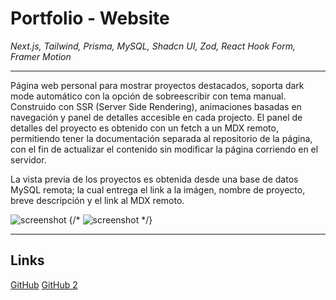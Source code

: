 # Portfolio - Website

_Next.js, Tailwind, Prisma, MySQL, Shadcn UI, Zod, React Hook Form, Framer Motion_

---

Página web personal para mostrar proyectos destacados, soporta dark mode automático con la opción de sobreescribir con tema manual. Construido con SSR (Server Side Rendering), animaciones basadas en navegación y panel de detalles accesible en cada projecto. El panel de detalles del proyecto es obtenido con un fetch a un MDX remoto, permitiendo tener la documentación separada al repositorio de la página, con el fin de actualizar el contenido sin modificar la página corriendo en el servidor.

La vista previa de los proyectos es obtenida desde una base de datos MySQL remota; la cual entrega el link a la imágen, nombre de proyecto, breve descripción y el link al MDX remoto.

![screenshot](./2.webp)
{/* ![screenshot](https://github.com/Jaycedam/portfolio-mdx/raw/main/projects/portfolio-v2/3.webp) */}

---

## Links

[GitHub](https://github.com/Jaycedam/portfolio-website)
[GitHub 2](https://github.com/Jaycedam/portfolio-website)

